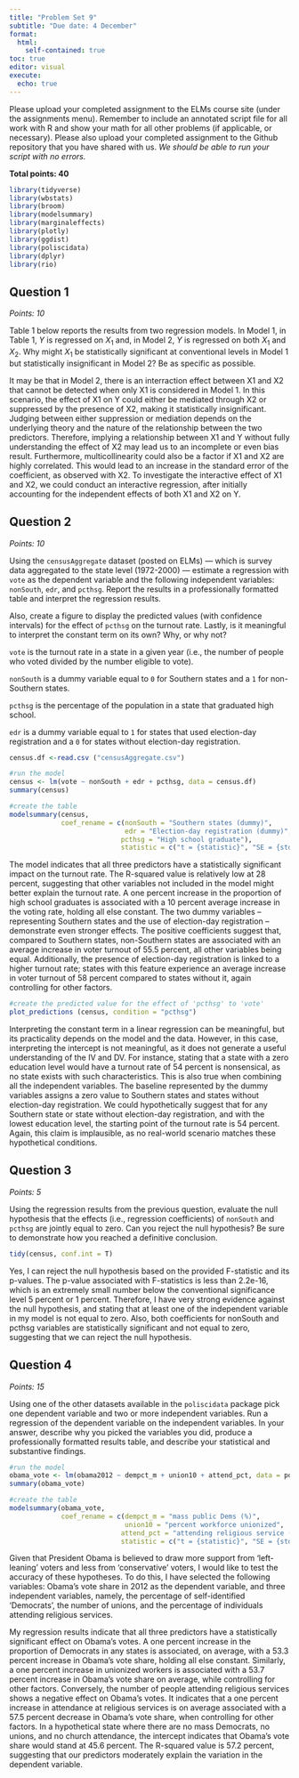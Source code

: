 ```yaml
---
title: "Problem Set 9"
subtitle: "Due date: 4 December"
format: 
  html:
    self-contained: true
toc: true
editor: visual
execute: 
  echo: true
---
```


Please upload your completed assignment to the ELMs course site (under the assignments menu). Remember to include an annotated script file for all work with R and show your math for all other problems (if applicable, or necessary). Please also upload your completed assignment to the Github repository that you have shared with us. *We should be able to run your script with no errors.*

**Total points: 40**

```r
library(tidyverse)
library(wbstats)
library(broom)
library(modelsummary)
library(marginaleffects)
library(plotly)
library(ggdist)
library(poliscidata)
library(dplyr)
library(rio)
```

## Question 1

*Points: 10*

Table 1 below reports the results from two regression models. In Model 1, in Table 1, $Y$ is regressed on $X_1$ and, in Model 2, $Y$ is regressed on both $X_1$ and $X_2$. Why might $X_1$ be statistically significant at conventional levels in Model 1 but statistically insignificant in Model 2? Be as specific as possible.

It may be that in Model 2, there is an interraction effect between X1 and X2 that cannot be detected when only X1 is considered in Model 1. In this scenario, the effect of X1 on Y could either be mediated through X2 or suppressed by the presence of X2, making it statistically insignificant. Judging between either suppression or mediation depends on the underlying theory and the nature of the relationship between the two predictors. Therefore, implying a relationship between X1 and Y without fully understanding the effect of X2 may lead us to an incomplete or even bias result. Furthermore, multicollinearity could also be a factor if X1 and X2 are highly correlated. This would lead to an increase in the standard error of the coefficient, as observed with X2. To investigate the interactive effect of X1 and X2, we could conduct an interactive regression, after initially accounting for the independent effects of both X1 and X2 on Y.

## Question 2

*Points: 10*

Using the `censusAggregate` dataset (posted on ELMs) --- which is survey data aggregated to the state level (1972-2000) --- estimate a regression with `vote` as the dependent variable and the following independent variables: `nonSouth`, `edr`, and `pcthsg`. Report the results in a professionally formatted table and interpret the regression results.

Also, create a figure to display the predicted values (with confidence intervals) for the effect of `pcthsg` on the turnout rate. Lastly, is it meaningful to interpret the constant term on its own? Why, or why not?

::: callout-note
`vote` is the turnout rate in a state in a given year (i.e., the number of people who voted divided by the number eligible to vote).

`nonSouth` is a dummy variable equal to `0` for Southern states and a `1` for non-Southern states.

`pcthsg` is the percentage of the population in a state that graduated high school.

`edr` is a dummy variable equal to `1` for states that used election-day registration and a `0` for states without election-day registration.
:::

```r
census.df <-read.csv ("censusAggregate.csv")

#run the model
census <- lm(vote ~ nonSouth + edr + pcthsg, data = census.df)
summary(census)

#create the table
modelsummary(census, 
             coef_rename = c(nonSouth = "Southern states (dummy)",
                             edr = "Election-day registration (dummy)", 
                            pcthsg = "High school graduate"),
                            statistic = c("t = {statistic}", "SE = {std.error}", "conf.int"))

```

The model indicates that all three predictors have a statistically significant impact on the turnout rate. The R-squared value is relatively low at 28 percent, suggesting that other variables not included in the model might better explain the turnout rate. A one percent increase in the proportion of high school graduates is associated with a 10 percent average increase in the voting rate, holding all else constant. The two dummy variables -- representing Southern states and the use of election-day registration -- demonstrate even stronger effects. The positive coefficients suggest that, compared to Southern states, non-Southern states are associated with an average increase in voter turnout of 55.5 percent, all other variables being equal. Additionally, the presence of election-day registration is linked to a higher turnout rate; states with this feature experience an average increase in voter turnout of 58 percent compared to states without it, again controlling for other factors.

```r
#create the predicted value for the effect of 'pcthsg' to 'vote'
plot_predictions (census, condition = "pcthsg")
```

Interpreting the constant term in a linear regression can be meaningful, but its practicality depends on the model and the data. However, in this case, interpreting the intercept is not meaningful, as it does not generate a useful understanding of the IV and DV. For instance, stating that a state with a zero education level would have a turnout rate of 54 percent is nonsensical, as no state exists with such characteristics. This is also true when combining all the independent variables. The baseline represented by the dummy variables assigns a zero value to Southern states and states without election-day registration. We could hypothetically suggest that for any Southern state or state without election-day registration, and with the lowest education level, the starting point of the turnout rate is 54 percent. Again, this claim is implausible, as no real-world scenario matches these hypothetical conditions.

## Question 3

*Points: 5*

Using the regression results from the previous question, evaluate the null hypothesis that the effects (i.e., regression coefficients) of `nonSouth` and `pcthsg` are jointly equal to zero. Can you reject the null hypothesis? Be sure to demonstrate how you reached a definitive conclusion.

```r
tidy(census, conf.int = T) 
```

Yes, I can reject the null hypothesis based on the provided F-statistic and its p-values. The p-value associated with F-statistics is less than 2.2e-16, which is an extremely small number below the conventional significance level 5 percent or 1 percent. Therefore, I have very strong evidence against the null hypothesis, and stating that at least one of the independent variable in my model is not equal to zero. Also, both coefficients for nonSouth and pcthsg variables are statistically significant and not equal to zero, suggesting that we can reject the null hypothesis.

## Question 4

*Points: 15*

Using one of the other datasets available in the `poliscidata` package pick one dependent variable and two or more independent variables. Run a regression of the dependent variable on the independent variables. In your answer, describe why you picked the variables you did, produce a professionally formatted results table, and describe your statistical and substantive findings.

```r
#run the model
obama_vote <- lm(obama2012 ~ dempct_m + union10 + attend_pct, data = poliscidata::states)
summary(obama_vote)

#create the table
modelsummary(obama_vote, 
             coef_rename = c(dempct_m = "mass public Dems (%)",
                             union10 = "percent workforce unionized", 
                            attend_pct = "attending religious service (%)"),
                            statistic = c("t = {statistic}", "SE = {std.error}", "conf.int"))

```

Given that President Obama is believed to draw more support from 'left-leaning' voters and less from 'conservative' voters, I would like to test the accuracy of these hypotheses. To do this, I have selected the following variables: Obama's vote share in 2012 as the dependent variable, and three independent variables, namely, the percentage of self-identified 'Democrats', the number of unions, and the percentage of individuals attending religious services.

My regression results indicate that all three predictors have a statistically significant effect on Obama's votes. A one percent increase in the proportion of Democrats in any states is associated, on average, with a 53.3 percent increase in Obama's vote share, holding all else constant. Similarly, a one percent increase in unionized workers is associated with a 53.7 percent increase in Obama's vote share on average, while controlling for other factors. Conversely, the number of people attending religious services shows a negative effect on Obama's votes. It indicates that a one percent increase in attendance at religious services is on average associated with a 57.5 percent decrease in Obama's vote share, when controlling for other factors. In a hypothetical state where there are no mass Democrats, no unions, and no church attendance, the intercept indicates that Obama's vote share would stand at 45.6 percent. The R-squared value is 57.2 percent, suggesting that our predictors moderately explain the variation in the dependent variable.
